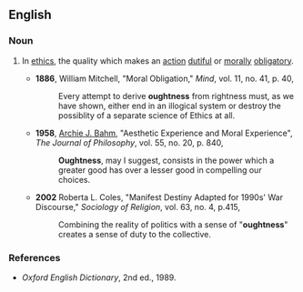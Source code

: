 ==English==

===Noun===
{{en-noun}}

#{{context|mainly|philosophy}} In [[ethics]], the quality which makes an [[action]] [[dutiful]] or [[morally]] [[obligatory]].
#*'''1886''', William Mitchell, "Moral Obligation," ''Mind'', vol. 11, no. 41, p. 40,
#*:Every attempt to derive '''oughtness''' from rightness must, as we have shown, either end in an illogical system or destroy the possiblity of a separate science of Ethics at all.
#*'''1958''', [[w:Archie_J._Bahm|Archie J. Bahm]], "Aesthetic Experience and Moral Experience", ''The Journal of Philosophy'', vol. 55, no. 20, p. 840,
#*:'''Oughtness''', may I suggest, consists in the power which a greater good has over a lesser good in compelling our choices.
#*'''2002''' Roberta L. Coles, "Manifest Destiny Adapted for 1990s' War Discourse," ''Sociology of Religion'', vol. 63, no. 4, p.415,
#*:Combining the reality of politics with a sense of "'''oughtness'''" creates a sense of duty to the collective.

===References===
*''Oxford English Dictionary'', 2nd ed., 1989.